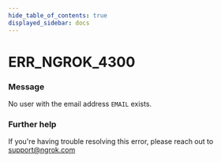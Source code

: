 ```yaml
---
hide_table_of_contents: true
displayed_sidebar: docs
---
```



# ERR_NGROK_4300

### Message

No user with the email address `EMAIL` exists.

<ErrorDetails error="err_ngrok_4300" />

### Further help

If you're having trouble resolving this error, please reach out to [support@ngrok.com](mailto:support@ngrok.com?subject=Help%20with%20ERR_NGROK_4300)

